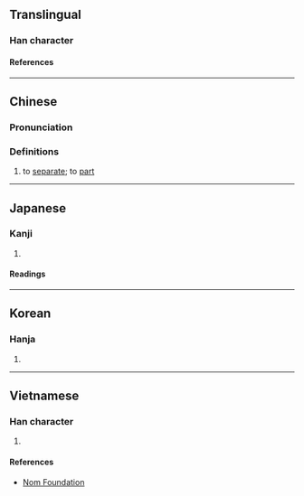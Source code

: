 {{character info/new}}
==Translingual==

===Han character===
{{Han char|rn=72|rad=日|as=09|sn=13|four=62034|canj=ANOK|ids=⿰日癸}}

====References====
{{Han ref|kx=0498.070|dkj=14045|dj=0866.050|hdz=21527.080|uh=668C}}

----

==Chinese==
{{zh-forms}}

===Pronunciation===
{{zh-pron
|m=kuí
|c=kwai4
|mc=
|oc=
|ma=
|cat=v
}}

===Definitions===
{{zh-hanzi}}

# {{lb|zh|literary}} to [[separate]]; to [[part]]

----

==Japanese==

===Kanji===
{{ja-kanji|grade=|rs=日09}}

# {{rfdef|ja|sort=日09}}

====Readings====
{{ja-readings
|on=けい, け
|kun=くれる
}}

----

==Korean==

===Hanja===
{{ko-hanja|규}}

# {{rfdef|ko|sort=日09}}

----

==Vietnamese==

===Han character===
{{vi-readings|rs=日09|reading=khuê}}

# {{rfdef|vi|sort=日09}}

====References====
* [http://nomfoundation.org/common/nom_details.php?codepoint=668c Nom Foundation]